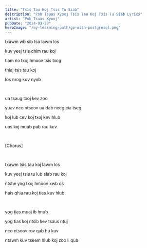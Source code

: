 ```yaml
---
title: "Tsis Tau Koj Tsis Tu Siab"
description: "Pob Tsuas Xyooj Tsis Tau Koj Tsis Tu Siab Lyrics"
artist: "Pob Tsuas Xyooj"
pubDate: "2024-03-28"
heroImage: "/my-learning-path/go-with-postgresql.png"
---
```


txawm wb sib tso lawm los

kuv yeej tsis chim rau koj

tiam no txoj hmoov tsis txog

thiaj tsis tau koj

los nrog kuv nyob

<br />

ua tsaug txoj kev zoo

yuav nco ntsoov ua dab neeg cia tseg

koj lub cev koj txoj kev hlub

uas koj muab pub rau kuv

<br />

[Chorus]

<br />

txawm tsis tau koj lawm los

kuv yeej tsis tu lub siab rau koj

ntshe yog txoj hmoov xwb os

hais qhia rau koj tias kuv hlub

<br />

yog tias muaj ib hnub

yog tias koj ntsib kev tsaus ntuj

nco ntsoov rov qab hu kuv

ntawm kuv tseem hlub koj zoo li qub
